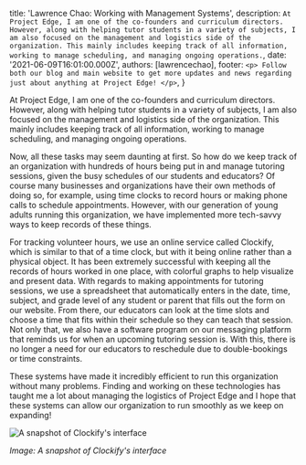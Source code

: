 
  title: 'Lawrence Chao: Working with Management Systems',
  description: `At Project Edge, I am one of the co-founders and curriculum directors. However, along with helping tutor students in a variety of subjects, I am also focused on the management and logistics side of the organization. This mainly includes keeping track of all information, working to manage scheduling, and managing ongoing operations.`,
  date: '2021-06-09T16:01:00.000Z',
  authors: [lawrencechao],
  footer: `
    <p>
      Follow both our blog and main website to get more updates and news regarding just about anything at Project Edge!
    </p>
  `,
}

At Project Edge, I am one of the co-founders and curriculum directors. However, along with helping tutor students in a variety of subjects, I am also focused on the management and logistics side of the organization. This mainly includes keeping track of all information, working to manage scheduling, and managing ongoing operations. 

<!--more-->

Now, all these tasks may seem daunting at first. So how do we keep track of an organization with hundreds of hours being put in and manage tutoring sessions, given the busy schedules of our students and educators? Of course many businesses and organizations have their own methods of doing so, for example, using time clocks to record hours or making phone calls to schedule appointments. However, with our generation of young adults running this organization, we have implemented more tech-savvy ways to keep records of these things. 

For tracking volunteer hours, we use an online service called Clockify, which is similar to that of a time clock, but with it being online rather than a physical object. It has been extremely successful with keeping all the records of hours worked in one place, with colorful graphs to help visualize and present data. With regards to making appointments for tutoring sessions, we use a spreadsheet that automatically enters in the date, time, subject, and grade level of any student or parent that fills out the form on our website. From there, our educators can look at the time slots and choose a time that fits within their schedule so they can teach that session. Not only that, we also have a software program on our messaging platform that reminds us for when an upcoming tutoring session is. With this, there is no longer a need for our educators to reschedule due to double-bookings or time constraints.

These systems have made it incredibly efficient to run this organization without many problems. Finding and working on these technologies has taught me a lot about managing the logistics of Project Edge and I hope that these systems can allow our organization to run smoothly as we keep on expanding!

<img src={clockify} alt="A snapshot of Clockify's interface" />

*Image: A snapshot of Clockify's interface*



